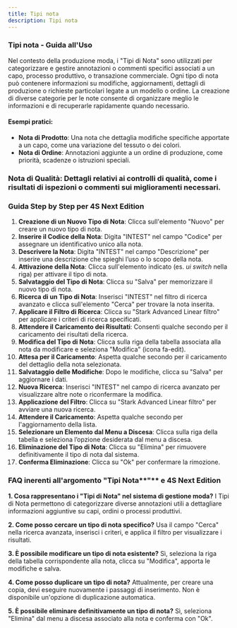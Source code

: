 ```yaml
---
title: Tipi nota
description: Tipi nota
---
```


### Tipi nota - Guida all'Uso

Nel contesto della produzione moda, i "Tipi di Nota" sono utilizzati per categorizzare e gestire annotazioni o commenti specifici associati a un capo, processo produttivo, o transazione commerciale. Ogni tipo di nota può contenere informazioni su modifiche, aggiornamenti, dettagli di produzione o richieste particolari legate a un modello o ordine. La creazione di diverse categorie per le note consente di organizzare meglio le informazioni e di recuperarle rapidamente quando necessario.

#### Esempi pratici:

* **Nota di Prodotto**: Una nota che dettaglia modifiche specifiche apportate a un capo, come una variazione del tessuto o dei colori.
* **Nota di Ordine**: Annotazioni aggiunte a un ordine di produzione, come priorità, scadenze o istruzioni speciali.

### **Nota di Qualità**: Dettagli relativi ai controlli di qualità, come i risultati di ispezioni o commenti sui miglioramenti necessari.

### Guida Step by Step per 4S Next Edition

1. **Creazione di un Nuovo Tipo di Nota**: Clicca sull'elemento "Nuovo" per creare un nuovo tipo di nota.
2. **Inserire il Codice della Nota**: Digita "INTEST" nel campo "Codice" per assegnare un identificativo unico alla nota.
3. **Descrivere la Nota**: Digita "INTEST" nel campo "Descrizione" per inserire una descrizione che spieghi l’uso o lo scopo della nota.
4. **Attivazione della Nota**: Clicca sull'elemento indicato (es. *ui switch* nella riga) per attivare il tipo di nota.
5. **Salvataggio del Tipo di Nota**: Clicca su "Salva" per memorizzare il nuovo tipo di nota.
6. **Ricerca di un Tipo di Nota**: Inserisci "INTEST" nel filtro di ricerca avanzato e clicca sull'elemento "Cerca" per trovare la nota inserita.
7. **Applicare il Filtro di Ricerca**: Clicca su "Stark Advanced Linear filtro" per applicare i criteri di ricerca specificati.
8. **Attendere il Caricamento dei Risultati**: Consenti qualche secondo per il caricamento dei risultati della ricerca.
9. **Modifica del Tipo di Nota**: Clicca sulla riga della tabella associata alla nota da modificare e seleziona "Modifica" (icona fa-edit).
10. **Attesa per il Caricamento**: Aspetta qualche secondo per il caricamento del dettaglio della nota selezionata.
11. **Salvataggio delle Modifiche**: Dopo le modifiche, clicca su "Salva" per aggiornare i dati.
12. **Nuova Ricerca**: Inserisci "INTEST" nel campo di ricerca avanzato per visualizzare altre note o riconfermare la modifica.
13. **Applicazione del Filtro**: Clicca su "Stark Advanced Linear filtro" per avviare una nuova ricerca.
14. **Attendere il Caricamento**: Aspetta qualche secondo per l'aggiornamento della lista.
15. **Selezionare un Elemento dal Menu a Discesa**: Clicca sulla riga della tabella e seleziona l’opzione desiderata dal menu a discesa.
16. **Eliminazione del Tipo di Nota**: Clicca su "Elimina" per rimuovere definitivamente il tipo di nota dal sistema.
17. **Conferma Eliminazione**: Clicca su "Ok" per confermare la rimozione.

### FAQ inerenti all'argomento "Tipi Nota\*\*"\*\* e 4S Next Edition

**1. Cosa rappresentano i "Tipi di Nota" nel sistema di gestione moda?**
I Tipi di Nota permettono di categorizzare diverse annotazioni utili a dettagliare informazioni aggiuntive su capi, ordini o processi produttivi.

**2. Come posso cercare un tipo di nota specifico?**
Usa il campo "Cerca" nella ricerca avanzata, inserisci i criteri, e applica il filtro per visualizzare i risultati.

**3. È possibile modificare un tipo di nota esistente?**
Sì, seleziona la riga della tabella corrispondente alla nota, clicca su "Modifica", apporta le modifiche e salva.

**4. Come posso duplicare un tipo di nota?**
Attualmente, per creare una copia, devi eseguire nuovamente i passaggi di inserimento. Non è disponibile un'opzione di duplicazione automatica.

**5. È possibile eliminare definitivamente un tipo di nota?**
Sì, seleziona "Elimina" dal menu a discesa associato alla nota e conferma con "Ok".